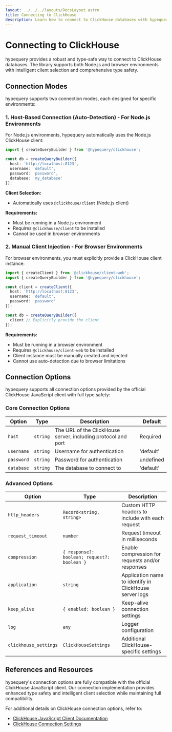 ```yaml
---
layout: ../../../layouts/DocsLayout.astro
title: Connecting to ClickHouse
description: Learn how to connect to ClickHouse databases with hypequery
---
```


# Connecting to ClickHouse

hypequery provides a robust and type-safe way to connect to ClickHouse databases. The library supports both Node.js and browser environments with intelligent client selection and comprehensive type safety.

## Connection Modes

hypequery supports two connection modes, each designed for specific environments:

### 1. Host-Based Connection (Auto-Detection) - For Node.js Environments

For Node.js environments, hypequery automatically uses the Node.js ClickHouse client:

```typescript
import { createQueryBuilder } from '@hypequery/clickhouse';

const db = createQueryBuilder({
  host: 'http://localhost:8123',
  username: 'default',
  password: 'password',
  database: 'my_database'
});
```

**Client Selection:**
- Automatically uses `@clickhouse/client` (Node.js client)

**Requirements:**
- Must be running in a Node.js environment
- Requires `@clickhouse/client` to be installed
- Cannot be used in browser environments

### 2. Manual Client Injection - For Browser Environments

For browser environments, you must explicitly provide a ClickHouse client instance:

```typescript
import { createClient } from '@clickhouse/client-web';
import { createQueryBuilder } from '@hypequery/clickhouse';

const client = createClient({
  host: 'http://localhost:8123',
  username: 'default',
  password: 'password'
});

const db = createQueryBuilder({
  client // Explicitly provide the client
});
```

**Requirements:**
- Must be running in a browser environment
- Requires `@clickhouse/client-web` to be installed
- Client instance must be manually created and injected
- Cannot use auto-detection due to browser limitations


## Connection Options

hypequery supports all connection options provided by the official ClickHouse JavaScript client with full type safety:

### Core Connection Options

| Option | Type | Description | Default |
|--------|------|-------------|---------|
| `host` | `string` | The URL of the ClickHouse server, including protocol and port | Required |
| `username` | `string` | Username for authentication | 'default' |
| `password` | `string` | Password for authentication | undefined |
| `database` | `string` | The database to connect to | 'default' |


### Advanced Options

| Option | Type | Description |
|--------|------|-------------|
| `http_headers` | `Record<string, string>` | Custom HTTP headers to include with each request |
| `request_timeout` | `number` | Request timeout in milliseconds |
| `compression` | `{ response?: boolean; request?: boolean }` | Enable compression for requests and/or responses |
| `application` | `string` | Application name to identify in ClickHouse server logs |
| `keep_alive` | `{ enabled: boolean }` | Keep-alive connection settings |
| `log` | `any` | Logger configuration |
| `clickhouse_settings` | `ClickHouseSettings` | Additional ClickHouse-specific settings |



## References and Resources

hypequery's connection options are fully compatible with the official ClickHouse JavaScript client. Our connection implementation provides enhanced type safety and intelligent client selection while maintaining full compatibility.

For additional details on ClickHouse connection options, refer to:
- [ClickHouse JavaScript Client Documentation](https://clickhouse.com/docs/integrations/javascript)
- [ClickHouse Connection Settings](https://clickhouse.com/docs/en/operations/server-configuration-parameters/settings) 